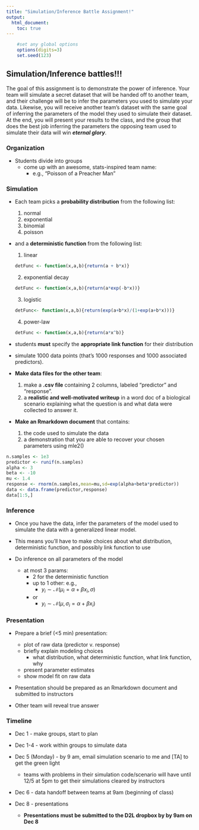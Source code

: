 ```yaml
---
title: "Simulation/Inference Battle Assignment!"
output:
  html_document:
    toc: true
---
```


<!-- To render the assignment in Rmarkdown, enter the command below in the R console -->
<!-- rmarkdown::render("SI_battle_assignment.Rmd") -->

```r
	#set any global options
	options(digits=3)
	set.seed(123)
```

## Simulation/Inference battles!!!

The goal of this assignment is to demonstrate the power of inference. 
Your team will simulate a secret dataset that will be handed off to another team, 
and their challenge will be to infer the parameters you used to simulate your data. 
Likewise, you will receive another team's dataset 
with the same goal of inferring the parameters of 
the model they used to simulate their dataset.
At the end, you will present your results to the class, 
and the group that does the best job inferring the parameters the 
opposing team used to simulate their data will win **_eternal glory_**.

### Organization

 - Students divide into groups
 	+ come up with an awesome, stats-inspired team name: 
 		+ e.g., "Poisson of a Preacher Man"


### Simulation

 - Each team picks a **probability distribution** from the following list:
 	  1. normal
 	  2. exponential
 	  3. binomial
 	  4. poisson

 - and a **deterministic function** from the following list:
 	  1. linear
 	  ```r
 	  detFunc <- function(x,a,b){return(a + b*x)}
 	  ```
 	  2. exponential decay 
 	  ```r
 	  detFunc <- function(x,a,b){return(a*exp(-b*x))}
 	  ```
 	  3. logistic
 	  ```r
 	  detFunc<- function(x,a,b){return(exp(a+b*x)/(1+exp(a+b*x)))}
    ```
 	  4. power-law
    ```r
    detFunc <- function(x,a,b){return(a*x^b)}
    ```
 - students **must** specify the **appropriate link function** for their distribution

 - simulate 1000 data points (that's 1000 responses and 1000 associated predictors).
 	
 - **Make data files for the other team**:
      1. make a **.csv file** containing 2 columns, labeled "predictor" and "response".
      2. a **realistic and well-motivated writeup** in a word doc of a biological scenario 
 	explaining what the question is and what data were collected to answer it.


 - **Make an Rmarkdown document** that contains: 
      1. the code used to simulate the data 
  	  2. a demonstration that you are able to recover your chosen parameters using mle2()
 	
 ```r
 n.samples <- 1e3
 predictor <- runif(n.samples)
 alpha <- 3
 beta <- -10
 mu <- 1.4
 response <- rnorm(n.samples,mean=mu,sd=exp(alpha+beta*predictor))
 data <- data.frame(predictor,response)
 data[1:5,]
 ```

### Inference

 - Once you have the data, infer the parameters of the model 
 used to simulate the data with a generalized linear model.
 
 - This means you'll have to make choices about what distribution, 
 deterministic function, and possibly link function to use
 
 - Do inference on all parameters of the model
 	+ at most 3 params:
 		+ 2 for the deterministic function
 		+ up to 1 other: e.g.,
 			+ $y_i \sim \mathcal{N}(\mu_i = \alpha + \beta x_i, \sigma)$
 		+ or
 			+ $y_i \sim \mathcal{N}(\mu, \sigma_i = \alpha + \beta x_i)$
 
### Presentation
 
 - Prepare a brief (<5 min) presentation:
 	+ plot of raw data (predictor v. response)
 	+ briefly explain modeling choices
 		+ what distribution, what deterministic function, what link function, why
 	+ present parameter estimates
 	+ show model fit on raw data
 - Presentation should be prepared as an Rmarkdown document and submitted to instructors
 
 - Other team will reveal true answer
 
### Timeline

 - Dec 1 - make groups, start to plan

 - Dec 1-4 - work within groups to simulate data
 
 - Dec 5 (Monday) - by 9 am, email simulation scenario to me and [TA] to get the green light
 
 	+ teams with problems in their simulation code/scenario will have until 12/5 at 5pm to get their simulations cleared by instructors

 - Dec 6 - data handoff between teams at 9am (beginning of class)

 - Dec 8 - presentations
 
 	+ **Presentations must be submitted to the D2L dropbox by by 9am on Dec 8 ** 